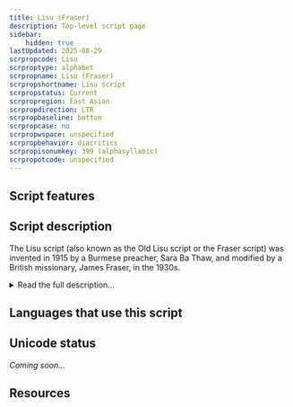 ```yaml
---
title: Lisu (Fraser)
description: Top-level script page
sidebar:
    hidden: true
lastUpdated: 2025-08-29
scrpropcode: Lisu
scrproptype: alphabet
scrpropname: Lisu (Fraser)
scrpropshortname: Lisu script
scrpropstatus: Current
scrpropregion: East Asian
scrpropdirection: LTR
scrpropbaseline: bottom
scrpropcase: no
scrpropwspace: unspecified
scrpropbehavior: diacritics
scrpropisonumkey: 399 (alphasyllabic)
scrpropotcode: unspecified
---
```



## Script features

<ScriptInfo />

## Script description

The Lisu script (also known as the Old Lisu script or the Fraser script) was invented in 1915 by a Burmese preacher, Sara Ba Thaw, and modified by a British missionary, James Fraser, in the 1930s.

<details>
<summary>Read the full description...</summary>It is based on the Latin script, combined with some Burmese orthographic conventions. The script was created in China to represent the Lisu language, however since that time many Lisu speakers have emigrated to Myanmar, Thailand and India, in which countries the script is also used.

As of 1992, Fraser's script has been officially approved by the Chinese authorities, who have also created a second official script for the language. This is a transliteration designed to facilitate transfer to pinyin. 

The Old Lisu script is unicameral, that is, there is only one case. 20 upper case Latin letters are used (either upright or rotated / inverted) to write 30 Old Lisu consonant letters, and 7 upper case Latin letters are used (again, either upright or rotated / inverted) to write 10 Old Lisu vowel letters. The association between the form and sound of the Old Lisu script is sometimes but not always related to that of the Latin script. For example, the letter V represents [h], while H represents [x]. A does represent [ɑ], but ∀ represents [ɛ].

Consonants contain an inherent [a] vowel; other vowels are written explicitly with separate vowel letters. Vowels written syllable-initially contain an inherent glottal-stop onset.

Two script-specific marks are used as punctuation, corresponding to a comma and a full stop. Some Latin punctuation marks are used according to international convention, for example ? ! " ( ). Other Latin punctuation marks are used to represent nasalization and tone. There are six tones in the Lisu language, indicated by writing the tone mark after the syllable. There is a great deal of variation in the degree to which tone is marked; some writers omit tone marking almost entirely, and others try to represent all or nearly all tones.

In 1992 the Chinese government recognized the Old Lisu script as the official script for writing in Lisu; it is estimated that about 200,000 Lisu speakers in China use the script for writing their language.
</details>

## Languages that use this script

<WsList script='Lisu' wsMax='5' />

## Unicode status

_Coming soon..._

## Resources

<ScriptResources detailSummary='seemore' />

